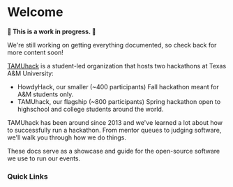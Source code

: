 # Welcome 

<Callout emoji="">
  <p>
    <strong>🚨 This is a work in progress. 🚨</strong>
  </p>
  <p>
    We're still working on getting everything documented, so check back for more content soon!
  </p>
</Callout>


[TAMUhack](https://tamuhack.org) is a student-led organization that hosts two hackathons at Texas A&M University:
- HowdyHack, our smaller (~400 participants) Fall hackathon meant for A&M students only.
- TAMUhack, our flagship (~800 participants) Spring hackathon open to highschool and college students around the world.

TAMUhack has been around since 2013 and we've learned a lot about how to successfully run a hackathon.
From mentor queues to judging software, we'll walk you through how we do things.

These docs serve as a showcase and guide for the open-source software we use to run our events.

### Quick Links

<BoxGroup>
  <Box 
    text="HelpR"
    desc="Our Mentor Queue System"
    link="/mentoring/helpr"
  />
</BoxGroup>
